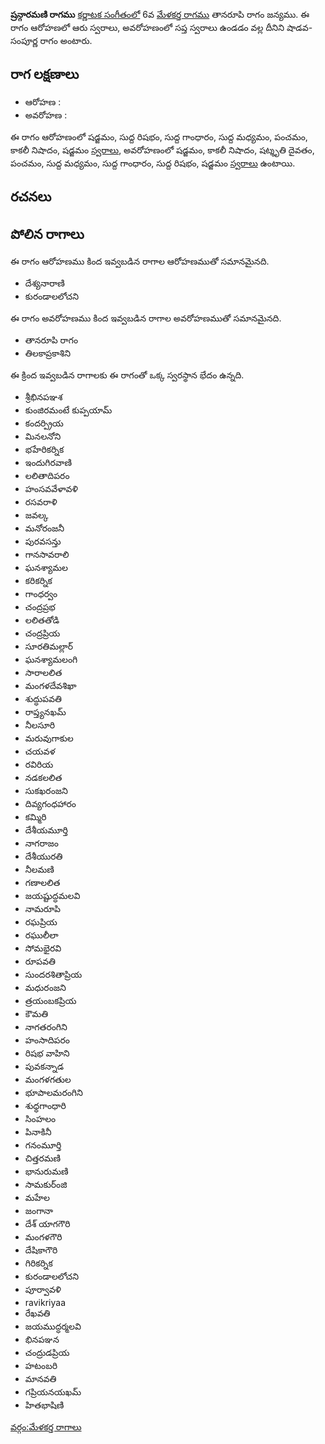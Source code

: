 {{Infobox ragam
	| name          	= ష్రన్గారమణి
	| synonym	    	= 
	| mela          	= 
	| chakra        	= 
	| janaka        	= 
	| type          	= శాడవ-సంపూర్ణ
	| arohanam      	= {{svaraC|S|R1|G1|M1|P|N3|S'}} 
	| avarohanam    	= {{svaraC|S'|N3|D3|P|M1|G1|R1|S}}
	| jeeva         	=
	| chhaya        	=
	| nyasa         	=
	| vishesha      	= 
	| equivalent  		= 
}}
{{కర్ణాటక సంగీత రాగాలు}}
'''ష్రన్గారమణి రాగము''' [[కర్ణాటక సంగీతం]]లో 6వ [[మేళకర్త రాగము]] తానరూపి రాగం జన్యము.  ఈ రాగం ఆరోహణలో ఆరు స్వరాలు, అవరోహణంలో సప్త స్వరాలు ఉండడం వల్ల దీనిని షాడవ-సంపూర్ణ రాగం అంటారు.


==రాగ లక్షణాలు==


* ఆరోహణ : {{svaraC|S|R1|G1|M1|P|N3|S'}} 
* అవరోహణ : {{svaraC|S'|N3|D3|P|M1|G1|R1|S}}

ఈ రాగం ఆరోహణంలో షడ్జమం, సుద్ద రిషభం, సుద్ద గాంధారం, సుద్ద మధ్యమం, పంచమం, కాకలీ నిషాదం, షడ్జమం [[స్వరాలు]], అవరోహణంలో షడ్జమం, కాకలీ నిషాదం, షట్శృతి దైవతం, పంచమం, సుద్ద మధ్యమం, సుద్ద గాంధారం, సుద్ద రిషభం, షడ్జమం [[స్వరాలు]] ఉంటాయి.

==రచనలు==



==పోలిన రాగాలు==
ఈ రాగం ఆరోహణము కింద ఇవ్వబడిన రాగాల ఆరోహణముతో సమానమైనది.
* దేశ్యనారాణి
* కురండాలలోచని

ఈ రాగం అవరోహణము కింద ఇవ్వబడిన రాగాల అవరోహణముతో సమానమైనది.
* తానరూపి రాగం
* తిలకాప్రకాశిని

ఈ క్రింద ఇవ్వబడిన రాగాలకు ఈ రాగంతో ఒక్క స్వరస్థాన భేదం ఉన్నది.
* శ్రీభినపఞశ
* కుంజిరమంటే కుప్పయామ్
* కందర్ప్రియ
* మినలనోని
* భహేరికర్నిక
* ఇందుగిరవాణి
* లలితాదిపరం
* హంసవవేళావళి
* రసవరాళి
* జవల్క
* మనోరంజనీ
* పురవసన్తు
* గానసావరాలి
* ఘనశ్యామల
* కరికర్నిక
* గాంధర్వం
* చంద్రప్రభ
* లలితతోడి
* చంద్రప్రియ
* సూరతిమల్లార్
* ఘనశ్యామలంగి
* సారాలలిత
* మంగళదేవశిఖా
* శుద్ధుపవతి
* రాప్త్యనఖమ్
* నీలసూరి
* మరువుగాకుల
* చయవళ
* రవిరియ
* నడకలలిత
* సుకఖరంజని
* దివ్యగంధహారం
* కమ్మిరి
* దేశీయమూర్తి
* నాగరాజం
* దేశీయురతి
* నీలమణి
* గణాలలిత
* జయష్టుద్ధమలవి
* నామరూపి
* రఘప్రియ
* రఘులీలా
* సోమభైరవి
* రూపవతి
* సుందరశితాప్రియ
* మధురంజని
* త్రయంబకప్రియ
* కౌమతి
* నాగతరంగిని
* హంసాదిపరం
* రిషభ వాహిని
* పువకన్నాడ
* మంగళగతుల
* భూపాలమరంగిని
* శుధ్ధగాంధారి
* సింహలం
* పినాకినీ
* గనంమూర్తి
* చిత్తరమణి
* భానురుమణి
* సామకుర్ంజి
* మహేల
* జంగానా
* దేశ్ యాగగౌరి
* మంగళగౌరి
* దేషికాగౌరి
* గిరికర్నిక
* కురండాలలోచని
* పూర్వావళి
* ravikriyaa
* రేఖవతి
* జయముద్ధర్మలవి
* భినపఞన
* చంద్రుడప్రియ
* హటంబరి
* మానవతి
* గప్రియనయఖమ్
* హితభాషిణి



[[వర్గం:మేళకర్త రాగాలు]]
